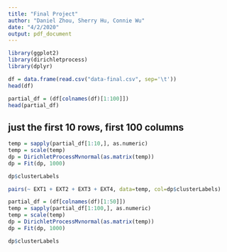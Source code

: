 ```yaml
---
title: "Final Project"
author: "Daniel Zhou, Sherry Hu, Connie Wu"
date: "4/2/2020"
output: pdf_document
---
```


```r
library(ggplot2)
library(dirichletprocess)
library(dplyr)
```

```r
df = data.frame(read.csv("data-final.csv", sep='\t'))
head(df)

```

```r
partial_df = (df[colnames(df)[1:100]])
head(partial_df)
```

## just the first 10 rows, first 100 columns

```r
temp = sapply(partial_df[1:10,], as.numeric)
temp = scale(temp)
dp = DirichletProcessMvnormal(as.matrix(temp))
dp = Fit(dp, 1000)
```

```r
dp$clusterLabels
```

```r
pairs(~ EXT1 + EXT2 + EXT3 + EXT4, data=temp, col=dp$clusterLabels)
```


```r
partial_df = (df[colnames(df)[1:50]])
temp = sapply(partial_df[1:100,], as.numeric)
temp = scale(temp)
dp = DirichletProcessMvnormal(as.matrix(temp))
dp = Fit(dp, 1000)
```

```r
dp$clusterLabels

```

